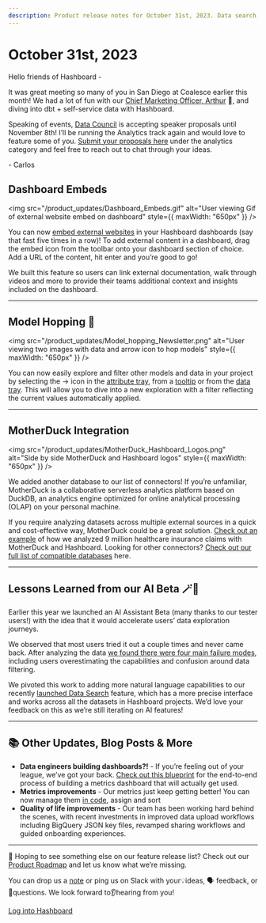 ```yaml
---
description: Product release notes for October 31st, 2023. Data search,
---
```


# October 31st, 2023

Hello friends of Hashboard -

It was great meeting so many of you in San Diego at Coalesce earlier this month! We had a lot of fun with our [Chief Marketing Officer, Arthur](https://www.linkedin.com/posts/hashboardhq_coalesce2023-activity-7121176355253141505-o_ii?utm_source=share&utm_medium=member_desktop) 🐶, and diving into dbt + self-service data with Hashboard.

Speaking of events, [Data Council](https://www.datacouncil.ai/) is accepting speaker proposals until November 8th! I’ll be running the Analytics track again and would love to feature some of you. [Submit your proposals here](https://www.datacouncil.ai/call-for-proposals) under the analytics category and feel free to reach out to chat through your ideas.

\- Carlos

## Dashboard Embeds

<img
  src="/product_updates/Dashboard_Embeds.gif"
  alt="User viewing Gif of external website embed on dashboard"
  style={{ maxWidth: "650px" }}
/>

You can now [embed external websites](https://docs.hashboard.com/docs/dashboards/embed) in your Hashboard dashboards (say that fast five times in a row)! To add external content in a dashboard, drag the embed icon from the toolbar onto your dashboard section of choice. Add a URL of the content, hit enter and you’re good to go!

We built this feature so users can link external documentation, walk through videos and more to provide their teams additional context and insights included on the dashboard.

---

## Model Hopping 🐇

<img
  src="/product_updates/Model_hopping_Newsletter.png"
  alt="User viewing two images with data and arrow icon to hop models"
  style={{ maxWidth: "650px" }}
/>

You can now easily explore and filter other models and data in your project by selecting the → icon in the [attribute tray](https://docs.hashboard.com/docs/visualizing-data/attribute-tray#exploring-further-from-the-attribute-tray), from a [tooltip](https://docs.hashboard.com/docs/visualizing-data/chart-interactions#exploring-further-from-the-tooltip) or from the [data tray](https://docs.hashboard.com/docs/visualizing-data/data-tray). This will allow you to dive into a new exploration with a filter reflecting the current values automatically applied.

---

## MotherDuck Integration

<img
  src="/product_updates/MotherDuck_Hashboard_Logos.png"
  alt="Side by side MotherDuck and Hashboard logos"
  style={{ maxWidth: "650px" }}
/>

We added another database to our list of connectors! If you’re unfamiliar, MotherDuck is a collaborative serverless analytics platform based on DuckDB, an analytics engine optimized for online analytical processing (OLAP) on your personal machine.

If you require analyzing datasets across multiple external sources in a quick and cost-effective way, MotherDuck could be a great solution. [Check out an example](https://hashboard.com/blog/analyzing-9-million-healthcare-insurance-claims-with-motherduck-and-hashboard) of how we analyzed 9 million healthcare insurance claims with MotherDuck and Hashboard. Looking for other connectors? [Check out our full list of compatible databases](https://docs.hashboard.com/docs/database-connections) here.

---

## Lessons Learned from our AI Beta 🪄🧠

Earlier this year we launched an AI Assistant Beta (many thanks to our tester users!) with the idea that it would accelerate users’ data exploration journeys.

We observed that most users tried it out a couple times and never came back. After analyzing the data [we found there were four main failure modes](https://hashboard.com/blog/using-ai-for-data-analysis-expectations-vs-reality), including users overestimating the capabilities and confusion around data filtering.

We pivoted this work to adding more natural language capabilities to our recently [launched Data Search](https://docs.hashboard.com/docs/visualizing-data/data-search) feature, which has a more precise interface and works across all the datasets in Hashboard projects. We’d love your feedback on this as we’re still iterating on AI features!

---

## 📚 Other Updates, Blog Posts & More

- **Data engineers building dashboards?!** - If you’re feeling out of your league, we’ve got your back. [Check out this blueprint](https://hashboard.com/blog/data-engineers-guide-to-bi) for the end-to-end process of building a metrics dashboard that will actually get used.
- **Metrics improvements** - Our metrics just keep getting better! You can now manage them [in code](https://docs.hashboard.com/docs/metrics#metrics-as-code), assign and sort
- **Quality of life improvements** - Our team has been working hard behind the scenes, with recent investments in improved data upload workflows including BigQuery JSON key files, revamped sharing workflows and guided onboarding experiences.

---

👀 Hoping to see something else on our feature release list? Check out our [Product Roadmap](/product-roadmap) and let us know what we’re missing.

You can drop us a [note](mailto:support@hashboard.com?subject=null&body=null) or ping us on Slack with your💡ideas, 🗣 feedback, or 🙋questions. We look forward to👂hearing from you!

[Log into Hashboard](https://hashboard.com/app)
